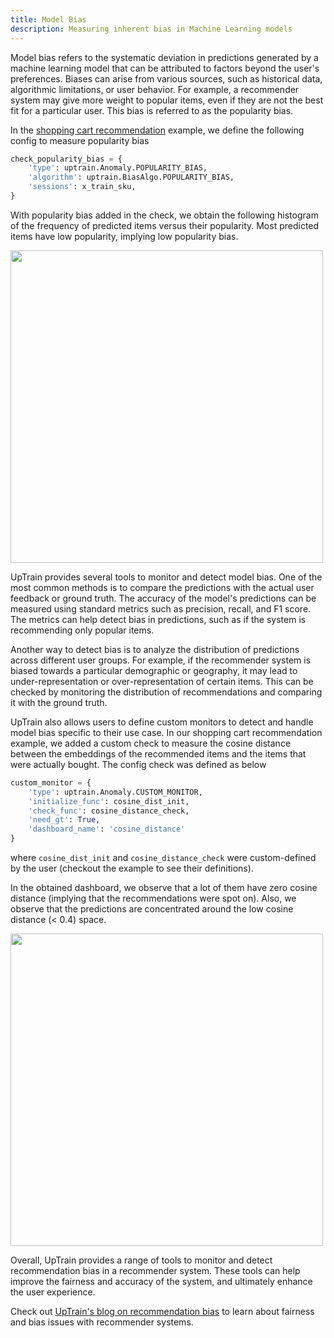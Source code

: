 ```yaml
---
title: Model Bias
description: Measuring inherent bias in Machine Learning models
---
```


Model bias refers to the systematic deviation in predictions generated by a machine learning model that can be attributed to factors beyond the user's preferences. Biases can arise from various sources, such as historical data, algorithmic limitations, or user behavior. For example, a recommender system may give more weight to popular items, even if they are not the best fit for a particular user. This bias is referred to as the popularity bias.

In the [shopping cart recommendation](https://docs.uptrain.ai/docs/uptrain-examples/shopping-cart-recommendation) example, we define the following config to measure popularity bias

```python
check_popularity_bias = {
    'type': uptrain.Anomaly.POPULARITY_BIAS,
    'algorithm': uptrain.BiasAlgo.POPULARITY_BIAS,
    'sessions': x_train_sku,   
}
```

With popularity bias added in the check, we obtain the following histogram of the frequency of predicted items versus their popularity. Most predicted items have low popularity, implying low popularity bias.

<Frame caption="A histogram of the frequency of predicted items versus their popularity. Most predicted items have low popularity, implying low popularity bias">
  <img width="500" src="https://uptrain-demo.s3.us-west-1.amazonaws.com/shppoing_cart_rec/model-bias-frequency-histogram.png"/>
</Frame>

UpTrain provides several tools to monitor and detect model bias. One of the most common methods is to compare the predictions with the actual user feedback or ground truth. The accuracy of the model's predictions can be measured using standard metrics such as precision, recall, and F1 score. The metrics can help detect bias in predictions, such as if the system is recommending only popular items.

Another way to detect bias is to analyze the distribution of predictions across different user groups. For example, if the recommender system is biased towards a particular demographic or geography, it may lead to under-representation or over-representation of certain items. This can be checked by monitoring the distribution of recommendations and comparing it with the ground truth.

UpTrain also allows users to define custom monitors to detect and handle model bias specific to their use case. In our shopping cart recommendation example, we added a custom check to measure the cosine distance between the embeddings of the recommended items and the items that were actually bought. The config check was defined as below

```python
custom_monitor = {
    'type': uptrain.Anomaly.CUSTOM_MONITOR,
    'initialize_func': cosine_dist_init,
    'check_func': cosine_distance_check,
    'need_gt': True,
    'dashboard_name': 'cosine_distance'
}
```

where `cosine_dist_init` and `cosine_distance_check` were custom-defined by the user (checkout the example to see their definitions).  

In the obtained dashboard, we observe that a lot of them have zero cosine distance (implying that the recommendations were spot on). Also, we observe that the predictions are concentrated around the low cosine distance (< 0.4) space.

<Frame caption="Cosine distances of the predicitons">
  <img width="500" src="https://uptrain-demo.s3.us-west-1.amazonaws.com/shppoing_cart_rec/model-bias-cosine-distance.png"/>
</Frame>

Overall, UpTrain provides a range of tools to monitor and detect recommendation bias in a recommender system. These tools can help improve the fairness and accuracy of the system, and ultimately enhance the user experience.

Check out [UpTrain's blog on recommendation bias](https://uptrain.ai/blog/model-bias-in-recommendation-systems) to learn about fairness and bias issues with recommender systems.
